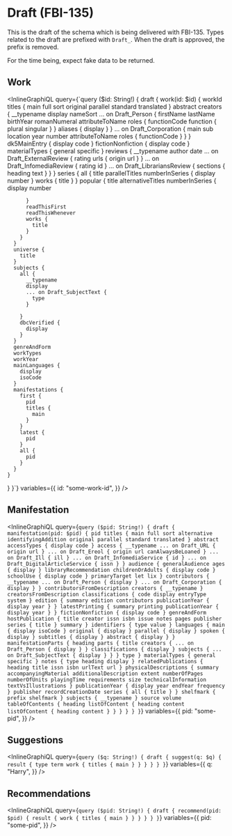 # Draft (FBI-135)

This is the draft of the schema which is being delivered with FBI-135. Types related
to the draft are prefixed with `Draft_`. When the draft is approved, the prefix is removed.

For the time being, expect fake data to be returned.

## Work

<InlineGraphiQL
  query={`query ($id: String!) {
  draft {
    work(id: $id) {
      workId
      titles {
        main
        full
        sort
        original
        parallel
        standard
        translated
      }
      abstract
      creators {
        __typename
        display
        nameSort
        ... on Draft_Person {
          firstName
          lastName
          birthYear
          romanNumeral
          attributeToName
          roles {
            functionCode
            function {
              plural
              singular
            }
          }
          aliases {
            display
          }
        }
        ... on Draft_Corporation {
          main
          sub
          location
          year
          number
          attributeToName
          roles {
            functionCode
          }
        }
      }
      dk5MainEntry {
        display
        code
      }
      fictionNonfiction {
        display
        code
      }
      materialTypes {
        general
        specific
      }
      reviews {
        __typename
        author
        date
        ... on Draft_ExternalReview {
          rating
          urls {
            origin
            url
          }
        }
        ... on Draft_InfomediaReview {
          rating
          id
        }
        ... on Draft_LibrariansReview {
          sections {
            heading
            text
          }
        }
      }
      series {
        all {
          title
          parallelTitles
          numberInSeries {
            display
            number
          }
          works {
            title
          }
        }
        popular {
          title
          alternativeTitles
          numberInSeries {
            display
            number
            
          }
          readThisFirst
          readThisWhenever
          works {
            title
          }
        }
      }
      universe {
        title
      }
      subjects {
        all {
          __typename
          display
          ... on Draft_SubjectText {
            type
          }
         
        }
        dbcVerified {
          display
        }
      }
      genreAndForm
      workTypes
      workYear
      mainLanguages {
        display
        isoCode
      }
      manifestations {
        first {
          pid
          titles {
            main          
          }
        }
        latest {
          pid
        }
        all {
          pid
        }
      }
    }
  }
}`}
  variables={{
    id: "some-work-id",
  }}
/>

## Manifestation

<InlineGraphiQL
  query={`query ($pid: String!) {
  draft {
    manifestation(pid: $pid) {
      pid
      titles {
        main
        full
        sort
        alternative
        identifyingAddition
        original
        parallel
        standard
        translated
      }
      abstract
      accessTypes {
        display
        code
      }
      access {
        __typename
        ... on Draft_URL {
          origin
          url
        }
        ... on Draft_Ereol {
          origin
          url
          canAlwaysBeLoaned
        }
        ... on Draft_Ill {
          ill
        }
        ... on Draft_InfomediaService {
          id
        }
        ... on Draft_DigitalArticleService {
          issn
        }
      }
      audience {
        generalAudience
        ages {
          display
        }
        libraryRecommendation
        childrenOrAdults {
          display
          code
        }
        schoolUse {
          display
          code
        }
        primaryTarget
        let
        lix
      }
      contributors {
        __typename
        ... on Draft_Person {
          display
        }
        ... on Draft_Corporation {
          display
        }
      }
      contributorsFromDescription
      creators {
        __typename
      }
      creatorsFromDescription
      classifications {
        code
        display
        entryType
        system
      }
      edition {
        summary
        edition
        contributors
        publicationYear {
          display
          year
        }
      }
      latestPrinting {
        summary
        printing
        publicationYear {
          display
          year
        }
      }
      fictionNonfiction {
        display
        code
      }
      genreAndForm
      hostPublication {
        title
        creator
        issn
        isbn
        issue
        notes
        pages
        publisher
        series {
          title
        }
        summary
      }
      identifiers {
        type
        value
      }
      languages {
        main {
          display
          isoCode
        }
        original {
          display
        }
        parallel {
          display
        }
        spoken {
          display
        }
        subtitles {
          display
        }
        abstract {
          display
        }
      }
      manifestationParts {
        heading
        parts {
          title
          creators {
            ... on Draft_Person {
              display
            }
          }
          classifications {
            display
          }
          subjects {
            ... on Draft_SubjectText {
              display
            }
          }
        }
        type
      }
      materialTypes {
        general
        specific
      }
      notes {
        type
        heading
        display
      }
      relatedPublications {
        heading
        title
        issn
        isbn
        urlText
        url
      }
      physicalDescriptions {
        summary
        accompanyingMaterial
        additionalDescription
        extent
        numberOfPages
        numberOfUnits
        playingTime
        requirements
        size
        technicalInformation
        textVsIllustrations
      }
      publicationYear {
        display
        year
        endYear
        frequency
      }
      publisher
      recordCreationDate
      series {
        all {
          title
        }
      }
      shelfmark {
        prefix
        shelfmark
      }
      subjects {
        __typename
      }
      source
      volume
      tableOfContents {
        heading
        listOfContent {
          heading
          content
          listOfContent {
            heading
            content
          }
        }
      }
    }
  }
}`}
  variables={{
    pid: "some-pid",
  }}
/>

## Suggestions

<InlineGraphiQL
  query={`query ($q: String!) {
      draft {
        suggest(q: $q) {
          result {
            type
            term
            work {
              titles {
                main
              }
            }
          }
        }
      }
    }`}
  variables={{
    q: "Harry",
  }}
/>

## Recommendations

<InlineGraphiQL
  query={`query ($pid: String!) {
      draft {
        recommend(pid: $pid) {
          result {
            work {
              titles {
                main
              }
            }
          }
        }
      }
    }`}
  variables={{
    pid: "some-pid",
  }}
/>

